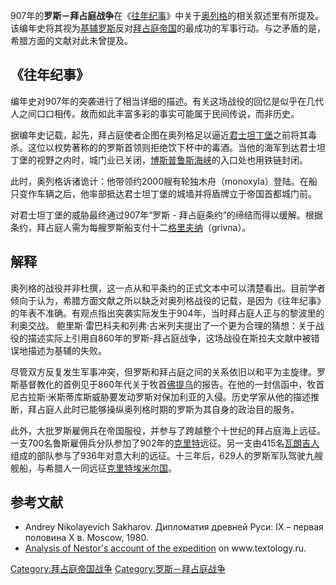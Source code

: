 {{Infobox military conflict|conflict=罗斯对君士坦丁堡的围攻|partof=罗斯－拜占庭战争|image=[[Image:Oleg_tsargrad.jpg|right]]|caption=中世纪罗斯绘画：奥列格率领一队马拉船围攻君士坦丁堡城墙。|date=907年|place=[[君士坦丁堡|君士坦丁堡]]|result=罗斯胜利|combatant1=[[拜占庭帝国|拜占庭帝国]]|combatant2=[[基辅罗斯|罗斯]]|commander1=[[利奥六世_(拜占庭)|利奥六世]]|commander2=[[奥列格|奥列格]]|strength1=不明|strength2=2,000艘船}}
{{Campaignbox 羅斯－拜占庭戰爭}}

907年的'''罗斯－拜占庭战争'''在《[[往年纪事|往年纪事]]》中关于[[奥列格|奥列格]]的相关叙述里有所提及。该编年史将其视为[[基辅罗斯|基辅罗斯]]反对[[東羅馬帝國|拜占庭帝国]]的最成功的军事行动。与之矛盾的是，希腊方面的文献对此未曾提及。

== 《往年纪事》 ==
编年史对907年的突袭进行了相当详细的描述。有关这场战役的回忆是似乎在几代人之间口口相传。故而如此丰富多彩的事实可能属于民间传说，而非历史。

据编年史记载，起先，拜占庭使者企图在奥列格足以逼近[[君士坦丁堡|君士坦丁堡]]之前将其毒杀。这位以权势著称的的罗斯首领则拒绝饮下杯中的毒酒。当他的海军到达君士坦丁堡的视野之内时，城门业已关闭，[[博斯普鲁斯海峡|博斯普鲁斯海峡]]的入口处也用铁链封闭。

此时，奥列格诉诸诡计：他带领约2000艘有轮独木舟（monoxyla）登陆。在船只变作车辆之后，他率部抵达君士坦丁堡的城墙并将盾牌立于帝国首都城门前。

对君士坦丁堡的威胁最终通过907年“罗斯 - 拜占庭条约”的缔结而得以缓解。根据条约，拜占庭人需为每艘罗斯船支付十二[[格里夫纳_(单位)|格里夫纳]]（grivna）。

== 解释 ==
奥列格的战役并非杜撰，这一点从和平条约的正式文本中可以清楚看出。目前学者倾向于认为，希腊方面文献之所以缺乏对奥列格战役的记载，是因为《往年纪事》的年表不准确。有观点指出突袭实际发生于904年，当时拜占庭人正与的黎波里的利奥交战。 鲍里斯·雷巴科夫和列弗·古米列夫提出了一个更为合理的猜想：关于战役的描述实际上引用自860年的罗斯-拜占庭战争，这场战役在斯拉夫文献中被错误地描述为基辅的失败。

尽管双方反复发生军事冲突，但罗斯和拜占庭之间的关系依旧以和平为主旋律。罗斯基督教化的首例见于860年代关于牧首[[佛提乌|佛提乌]]的报告。在他的一封信函中，牧首尼古拉斯·米斯蒂库斯威胁要发动罗斯对保加利亚的入侵。历史学家从他的描述推断，拜占庭人此时已能够操纵奥列格时期的罗斯为其自身的政治目的服务。

此外，大批罗斯雇佣兵在帝国服役，并参与了跨越整个十世纪的拜占庭海上远征。一支700名鲁斯雇佣兵分队参加了902年的[[克里特|克里特]]远征。另一支由415名[[瓦良格人|瓦朗吉人]]组成的部队参与了936年对意大利的远征。十三年后，629人的罗斯军队驾驶九艘舰船，与希腊人一同远征[[克里特埃米爾國|克里特埃米尔国]]。

== 参考文献 ==
* Andrey Nikolayevich Sakharov. Дипломатия древней Руси: IX – первая половина X в. Moscow, 1980.
* [http://www.textology.ru/public/anikin/d24_115-122.pdf Analysis of Nestor's account of the expedition] on www.textology.ru.

[[Category:拜占庭帝国战争|Category:拜占庭帝国战争]]
[[Category:罗斯－拜占庭战争|Category:罗斯－拜占庭战争]]